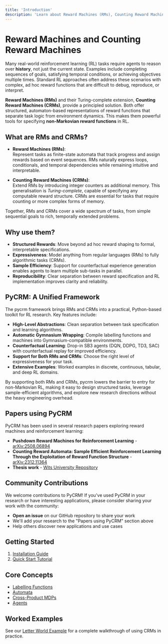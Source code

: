 ```yaml
---
title: 'Introduction'
description: 'Learn about Reward Machines (RMs), Counting Reward Machines (CRMs), and their applications in reinforcement learning'
---
```


# Reward Machines and Counting Reward Machines

Many real-world reinforcement learning (RL) tasks require agents to reason over **history**, not just the current state. Examples include completing sequences of goals, satisfying temporal conditions, or achieving objectives multiple times. Standard RL approaches often address these scenarios with complex, ad hoc reward functions that are difficult to debug, reproduce, or interpret.

**Reward Machines (RMs)** and their Turing-complete extension, **Counting Reward Machines (CRMs)**, provide a principled solution. Both offer structured, automaton-based representations of reward functions that separate task logic from environment dynamics. This makes them powerful tools for specifying **non-Markovian reward functions** in RL.

## What are RMs and CRMs?

- **Reward Machines (RMs)**:  
  Represent tasks as finite-state automata that track progress and assign rewards based on event sequences. RMs naturally express loops, conditionals, and temporal dependencies while remaining intuitive and interpretable.

- **Counting Reward Machines (CRMs)**:  
  Extend RMs by introducing integer counters as additional memory. This generalisation is *Turing-complete*, capable of specifying any computable reward structure. CRMs are essential for tasks that require counting or more complex forms of memory.

Together, RMs and CRMs cover a wide spectrum of tasks, from simple sequential goals to rich, temporally extended problems.

## Why use them?

- **Structured Rewards**: Move beyond ad hoc reward shaping to formal, interpretable specifications.  
- **Expressiveness**: Model anything from regular languages (RMs) to fully algorithmic tasks (CRMs).  
- **Sample Efficiency**: Support for counterfactual experience generation enables agents to learn multiple sub-tasks in parallel.  
- **Reproducibility**: Clear separation between reward specification and RL implementation improves clarity and reliability.  

## PyCRM: A Unified Framework

The pycrm framework brings RMs and CRMs into a practical, Python-based toolkit for RL research. Key features include:

- **High-Level Abstractions**: Clean separation between task specification and learning algorithms.
- **Automatic Gymnasium Wrapping**: Compile labelling functions and machines into Gymnasium-compatible environments.
- **Counterfactual Learning**: Drop-in SB3 agents (DQN, DDPG, TD3, SAC) with counterfactual replay for improved efficiency.
- **Support for Both RMs and CRMs**: Choose the right level of expressiveness for your task.
- **Extensive Examples**: Worked examples in discrete, continuous, tabular, and deep RL domains.  

By supporting both RMs and CRMs, pycrm lowers the barrier to entry for non-Markovian RL, making it easy to design structured tasks, leverage sample-efficient algorithms, and explore new research directions without the heavy engineering overhead.

## Papers using PyCRM

PyCRM has been used in several research papers exploring reward machines and reinforcement learning:

- **Pushdown Reward Machines for Reinforcement Learning** - [arXiv:2508.06894](https://arxiv.org/abs/2508.06894)
- **Counting Reward Automata: Sample Efficient Reinforcement Learning Through the Exploitation of Reward Function Structure** - [arXiv:2312.11364](https://arxiv.org/abs/2312.11364)
- **Thesis work** - [Wits University Repository](https://wiredspace.wits.ac.za/server/api/core/bitstreams/b30b3b50-b780-4236-bc9a-cf6938e04a3a/content)

## Community Contributions

We welcome contributions to PyCRM! If you've used PyCRM in your research or have interesting applications, please consider sharing your work with the community:

- **Open an issue** on our GitHub repository to share your work
- We'll add your research to the "Papers using PyCRM" section above
- Help others discover new applications and use cases

## Getting Started

1. [Installation Guide](/installation)
2. [Quick Start Tutorial](/quickstart)

## Core Concepts

- [Labelling Functions](/core-concepts/labelling-functions)
- [Automata](/core-concepts/automata)
- [Cross-Product MDPs](/core-concepts/cross-products)
- [Agents](/core-concepts/agents)

## Worked Examples

See our [Letter World Example](/worked-examples/letter-env/ground-environment) for a complete walkthrough of using CRMs in practice. 
